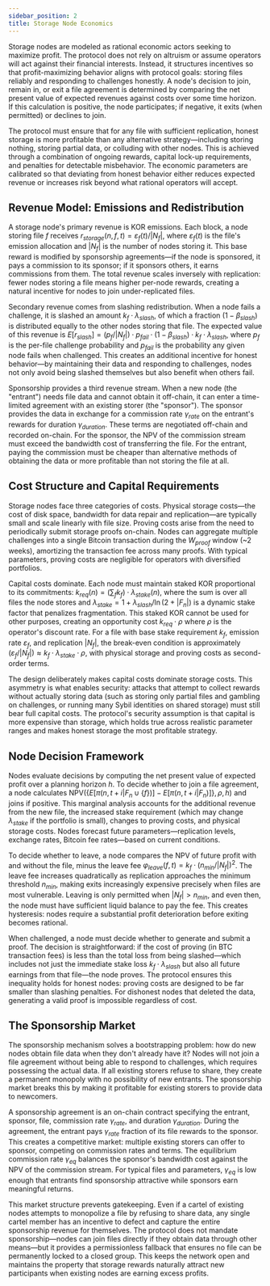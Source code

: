 ```yaml
---
sidebar_position: 2
title: Storage Node Economics
---
```


Storage nodes are modeled as rational economic actors seeking to maximize profit. The protocol does not rely on altruism or assume operators will act against their financial interests. Instead, it structures incentives so that profit-maximizing behavior aligns with protocol goals: storing files reliably and responding to challenges honestly. A node's decision to join, remain in, or exit a file agreement is determined by comparing the net present value of expected revenues against costs over some time horizon. If this calculation is positive, the node participates; if negative, it exits (when permitted) or declines to join.

The protocol must ensure that for any file with sufficient replication, honest storage is more profitable than any alternative strategy—including storing nothing, storing partial data, or colluding with other nodes. This is achieved through a combination of ongoing rewards, capital lock-up requirements, and penalties for detectable misbehavior. The economic parameters are calibrated so that deviating from honest behavior either reduces expected revenue or increases risk beyond what rational operators will accept.

## Revenue Model: Emissions and Redistribution

A storage node's primary revenue is KOR emissions. Each block, a node storing file $f$ receives $r_{storage}(n,f,t) = \varepsilon_f(t) / |N_f|$, where $\varepsilon_f(t)$ is the file's emission allocation and $|N_f|$ is the number of nodes storing it. This base reward is modified by sponsorship agreements—if the node is sponsored, it pays a commission to its sponsor; if it sponsors others, it earns commissions from them. The total revenue scales inversely with replication: fewer nodes storing a file means higher per-node rewards, creating a natural incentive for nodes to join under-replicated files.

Secondary revenue comes from slashing redistribution. When a node fails a challenge, it is slashed an amount $k_f \cdot \lambda_{slash}$, of which a fraction $(1 - \beta_{slash})$ is distributed equally to the other nodes storing that file. The expected value of this revenue is $E[r_{slash}] = (p_f / |N_f|) \cdot p_{fail} \cdot (1 - \beta_{slash}) \cdot k_f \cdot \lambda_{slash}$, where $p_f$ is the per-file challenge probability and $p_{fail}$ is the probability any given node fails when challenged. This creates an additional incentive for honest behavior—by maintaining their data and responding to challenges, nodes not only avoid being slashed themselves but also benefit when others fail.

Sponsorship provides a third revenue stream. When a new node (the "entrant") needs file data and cannot obtain it off-chain, it can enter a time-limited agreement with an existing storer (the "sponsor"). The sponsor provides the data in exchange for a commission rate $\gamma_{rate}$ on the entrant's rewards for duration $\gamma_{duration}$. These terms are negotiated off-chain and recorded on-chain. For the sponsor, the NPV of the commission stream must exceed the bandwidth cost of transferring the file. For the entrant, paying the commission must be cheaper than alternative methods of obtaining the data or more profitable than not storing the file at all.

## Cost Structure and Capital Requirements

Storage nodes face three categories of costs. Physical storage costs—the cost of disk space, bandwidth for data repair and replication—are typically small and scale linearly with file size. Proving costs arise from the need to periodically submit storage proofs on-chain. Nodes can aggregate multiple challenges into a single Bitcoin transaction during the $W_{proof}$ window (~2 weeks), amortizing the transaction fee across many proofs. With typical parameters, proving costs are negligible for operators with diversified portfolios.

Capital costs dominate. Each node must maintain staked KOR proportional to its commitments: $k_{req}(n) = (\sum_f k_f) \cdot \lambda_{stake}(n)$, where the sum is over all files the node stores and $\lambda_{stake} = 1 + \lambda_{slash} / \ln(2 + |F_n|)$ is a dynamic stake factor that penalizes fragmentation. This staked KOR cannot be used for other purposes, creating an opportunity cost $k_{req} \cdot \rho$ where $\rho$ is the operator's discount rate. For a file with base stake requirement $k_f$, emission rate $\varepsilon_f$, and replication $|N_f|$, the break-even condition is approximately $(\varepsilon_f / |N_f|) \approx k_f \cdot \lambda_{stake} \cdot \rho$, with physical storage and proving costs as second-order terms.

The design deliberately makes capital costs dominate storage costs. This asymmetry is what enables security: attacks that attempt to collect rewards without actually storing data (such as storing only partial files and gambling on challenges, or running many Sybil identities on shared storage) must still bear full capital costs. The protocol's security assumption is that capital is more expensive than storage, which holds true across realistic parameter ranges and makes honest storage the most profitable strategy.

## Node Decision Framework

Nodes evaluate decisions by computing the net present value of expected profit over a planning horizon $h$. To decide whether to join a file agreement, a node calculates $\text{NPV}(\{E[\pi(n, t+i | F_n \cup \{f\})] - E[\pi(n, t+i | F_n)]\}, \rho, h)$ and joins if positive. This marginal analysis accounts for the additional revenue from the new file, the increased stake requirement (which may change $\lambda_{stake}$ if the portfolio is small), changes to proving costs, and physical storage costs. Nodes forecast future parameters—replication levels, exchange rates, Bitcoin fee rates—based on current conditions.

To decide whether to leave, a node compares the NPV of future profit with and without the file, minus the leave fee $\varphi_{leave}(f,t) = k_f \cdot (n_{min} / |N_f|)^2$. The leave fee increases quadratically as replication approaches the minimum threshold $n_{min}$, making exits increasingly expensive precisely when files are most vulnerable. Leaving is only permitted when $|N_f| > n_{min}$, and even then, the node must have sufficient liquid balance to pay the fee. This creates hysteresis: nodes require a substantial profit deterioration before exiting becomes rational.

When challenged, a node must decide whether to generate and submit a proof. The decision is straightforward: if the cost of proving (in BTC transaction fees) is less than the total loss from being slashed—which includes not just the immediate stake loss $k_f \cdot \lambda_{slash}$ but also all future earnings from that file—the node proves. The protocol ensures this inequality holds for honest nodes: proving costs are designed to be far smaller than slashing penalties. For dishonest nodes that deleted the data, generating a valid proof is impossible regardless of cost.

## The Sponsorship Market

The sponsorship mechanism solves a bootstrapping problem: how do new nodes obtain file data when they don't already have it? Nodes will not join a file agreement without being able to respond to challenges, which requires possessing the actual data. If all existing storers refuse to share, they create a permanent monopoly with no possibility of new entrants. The sponsorship market breaks this by making it profitable for existing storers to provide data to newcomers.

A sponsorship agreement is an on-chain contract specifying the entrant, sponsor, file, commission rate $\gamma_{rate}$, and duration $\gamma_{duration}$. During the agreement, the entrant pays $\gamma_{rate}$ fraction of its file rewards to the sponsor. This creates a competitive market: multiple existing storers can offer to sponsor, competing on commission rates and terms. The equilibrium commission rate $\gamma_{eq}$ balances the sponsor's bandwidth cost against the NPV of the commission stream. For typical files and parameters, $\gamma_{eq}$ is low enough that entrants find sponsorship attractive while sponsors earn meaningful returns.

This market structure prevents gatekeeping. Even if a cartel of existing nodes attempts to monopolize a file by refusing to share data, any single cartel member has an incentive to defect and capture the entire sponsorship revenue for themselves. The protocol does not mandate sponsorship—nodes can join files directly if they obtain data through other means—but it provides a permissionless fallback that ensures no file can be permanently locked to a closed group. This keeps the network open and maintains the property that storage rewards naturally attract new participants when existing nodes are earning excess profits.
